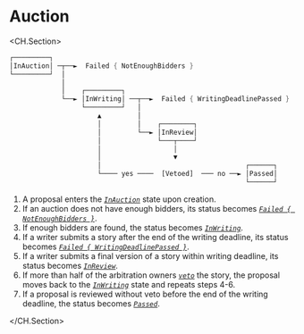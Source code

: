 # Auction

<CH.Section>

```rust State_Machine
┌─────────┐
│InAuction│ ─┬──►  Failed { NotEnoughBidders }
└─────────┘  │
             │
             │    ┌─────────┐
             └──► │InWriting│ ──┬──►  Failed { WritingDeadlinePassed }
                  └─────────┘   │
                      ▲         │
                      │         │    ┌────────┐
                      │         └──► │InReview│
                      │              └───┬────┘
                      │                  │
                      │                  ▼
                      │                                    ┌──────┐
                      └──── yes ────  [Vetoed]  ─── no ──► │Passed│
                                                           └──────┘

```

1. A proposal enters the [_`InAuction`_](focus://1[1:11],2[1:11],3[1:11]) state upon creation.
2. If an auction does not have enough bidders, its status becomes [_`Failed { NotEnoughBidders }`_](focus://2[20:47]).
3. If enough bidders are found, the status becomes [_`InWriting`_](focus://5[18:29],6[18:29],7[18:29]).
4. If a writer submits a story after the end of the writing deadline, its status becomes [_`Failed { WritingDeadlinePassed }`_](focus://6[39:71]).
5. If a writer submits a final version of a story within writing deadline, its status becomes [_`InReview`_](focus://9[38:48],10[38:48],11[38:48]).
6. If more than half of the arbitration owners [_`veto`_](focus://15[39:47]) the story, the proposal moves back to the [_`InWriting`_](focus://5[18:29],6[18:29],7[18:29]) state and repeats steps 4-6.
7. If a proposal is reviewed without veto before the end of the writing deadline, the status becomes [_`Passed`_](focus://14[60:68],15[60:68],16[60:68]).

</CH.Section>